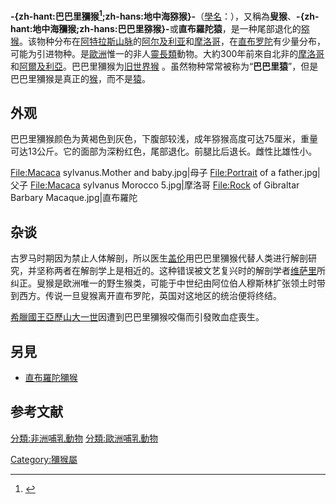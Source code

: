 {{NoteTA|zh-hans:地中海猕猴;zh-hant:巴巴里獼猴|zh-hans:柏柏里;zh-hant:巴巴里}}
{{Speciesbox
| taxon = Macaca sylvanus
| authority = ([[Linnaeus|Linnaeus]], 1758)
| name = 巴巴里獼猴
| status = EN
| trend = unknown
|  status_system = iucn3.1
| status_ref = <ref  name=iucn>{{IUCN2010|version=2010.4| assessors = Butynski, T.M., Cortes,  J., Waters, S., Fa, J., Hobbelink, M.E., van Lavieren, E., Belbachir, F.,  Cuzin, F., de Smet, K., Mouna, M., de Iongh, H., Menard, N. &  Camperio-Ciani, A. | year = 2008 | id = 12561 | title = Macaca sylvanus  |downloaded = 2010-12-4}}</ref>
| image = Macaca sylvanus Morocco 1.jpg
| image_width = 200px
| range_map = Macaca sylvanus range map.png
| range_map_width = 250px
}}

'''-{zh-hant:巴巴里獼猴<ref>{{Cite web|title=Barbary ape - 巴巴里獼猴|url=https://terms.naer.edu.tw/detail/719731/|accessdate=2021-04-15|work=雙語詞彙、學術名詞暨辭書資訊網|publisher=國家教育研究院|archive-date=2021-04-16|archive-url=https://web.archive.org/web/20210416220225/https://terms.naer.edu.tw/detail/719731/|dead-url=no}}</ref>;zh-hans:地中海猕猴}-'''（[[學名|學名]]：''{{lang|la|Macaca sylvanus}}''），又稱為'''叟猴'''、'''-{zh-hant:地中海獼猴;zh-hans:巴巴里猕猴}-'''或'''直布羅陀猿'''，是一种尾部退化的[[猕猴|猕猴]]。该物种分布在[[阿特拉斯山脉|阿特拉斯山脉]]的[[阿尔及利亚|阿尔及利亚]]和[[摩洛哥|摩洛哥]]，在[[直布罗陀|直布罗陀]]有少量分布，可能为引进物种。是[[歐洲|歐洲]]惟一的非人[[靈長類|靈長類]]動物。大約300年前來自北非的[[摩洛哥|摩洛哥]]和[[阿爾及利亞|阿爾及利亞]]。巴巴里獼猴为[[旧世界猴|旧世界猴]] 。虽然物种常常被称为“'''巴巴里猿'''”，但是巴巴里獼猴是真正的[[猴|猴]]，而不是[[猿|猿]]。

== 外观 ==
巴巴里獼猴颜色为黄褐色到灰色，下腹部较浅，成年猕猴高度可达75厘米，重量可达13公斤。它的面部为深粉红色，尾部退化。前腿比后退长。雌性比雄性小。

<gallery>
File:Macaca sylvanus.Mother and baby.jpg|母子
File:Portrait of a father.jpg|父子
File:Macaca sylvanus Morocco 5.jpg|摩洛哥
File:Rock of Gibraltar Barbary Macaque.jpg|直布羅陀
</gallery>

==杂谈==
古罗马时期因为禁止人体解剖，所以医生[[盖伦|盖伦]]用巴巴里獼猴代替人类进行解剖研究，并坚称两者在解剖学上是相近的。这种错误被文艺复兴时的解剖学者[[维萨里|维萨里]]所纠正。叟猴是欧洲唯一的野生猴类，可能于中世纪由阿位伯人穆斯林扩张领土时带到西方。传说一旦叟猴离开直布罗陀，英国对这地区的统治便将终结。

[[希臘國王|希臘國王]][[亞歷山大一世|亞歷山大一世]]因遭到巴巴里獼猴咬傷而引發敗血症喪生。

==另見==
*[[直布羅陀獼猴|直布羅陀獼猴]]

== 参考文献 ==

{{reflist}}

{{commons|Macaca  sylvanus}}

{{Wikispecies|Macaca  sylvanus}}
{{Taxonbar|from=Q199962}}

[[Category:獼猴屬|Category:獼猴屬]]
[[分類:非洲哺乳動物|分類:非洲哺乳動物]]
[[分類:歐洲哺乳動物|分類:歐洲哺乳動物]]
